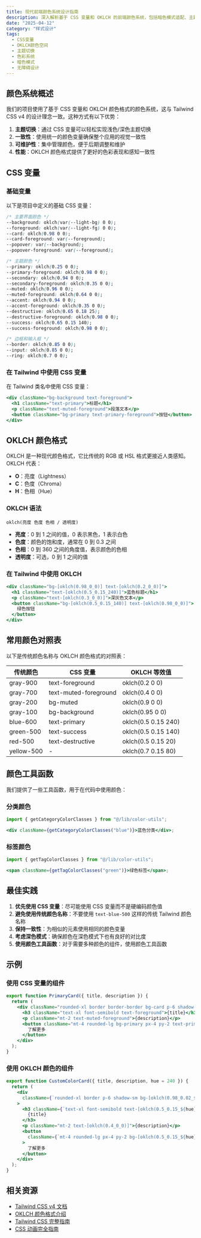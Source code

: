 ```yaml
---
title: 现代前端颜色系统设计指南
description: 深入解析基于 CSS 变量和 OKLCH 的前端颜色系统，包括暗色模式适配、主题定制、色彩无障碍性以及与 Tailwind CSS 的集成最佳实践
date: "2025-04-12"
category: "样式设计"
tags:
  - CSS变量
  - OKLCH颜色空间
  - 主题切换
  - 色彩系统
  - 暗色模式
  - 无障碍设计
---
```


## 颜色系统概述

我们的项目使用了基于 CSS 变量和 OKLCH 颜色格式的颜色系统，这与 Tailwind CSS v4 的设计理念一致。这种方式有以下优势：

1. **主题切换**：通过 CSS 变量可以轻松实现浅色/深色主题切换
2. **一致性**：使用统一的颜色变量确保整个应用的视觉一致性
3. **可维护性**：集中管理颜色，便于后期调整和维护
4. **性能**：OKLCH 颜色格式提供了更好的色彩表现和感知一致性

## CSS 变量

### 基础变量

以下是项目中定义的基础 CSS 变量：

```css
/* 主要界面颜色 */
--background: oklch(var(--light-bg) 0 0);
--foreground: oklch(var(--light-fg) 0 0);
--card: oklch(0.98 0 0);
--card-foreground: var(--foreground);
--popover: var(--background);
--popover-foreground: var(--foreground);

/* 主题颜色 */
--primary: oklch(0.25 0 0);
--primary-foreground: oklch(0.98 0 0);
--secondary: oklch(0.94 0 0);
--secondary-foreground: oklch(0.35 0 0);
--muted: oklch(0.96 0 0);
--muted-foreground: oklch(0.64 0 0);
--accent: oklch(0.94 0 0);
--accent-foreground: oklch(0.35 0 0);
--destructive: oklch(0.65 0.18 25);
--destructive-foreground: oklch(0.98 0 0);
--success: oklch(0.65 0.15 140);
--success-foreground: oklch(0.98 0 0);

/* 边框和输入框 */
--border: oklch(0.85 0 0);
--input: oklch(0.85 0 0);
--ring: oklch(0.7 0 0);
```

### 在 Tailwind 中使用 CSS 变量

在 Tailwind 类名中使用 CSS 变量：

```jsx
<div className="bg-background text-foreground">
  <h1 className="text-primary">标题</h1>
  <p className="text-muted-foreground">段落文本</p>
  <button className="bg-primary text-primary-foreground">按钮</button>
</div>
```

## OKLCH 颜色格式

OKLCH 是一种现代颜色格式，它比传统的 RGB 或 HSL 格式更接近人类感知。OKLCH 代表：

- **O**：亮度（Lightness）
- **C**：色度（Chroma）
- **H**：色相（Hue）

### OKLCH 语法

```
oklch(亮度 色度 色相 / 透明度)
```

- **亮度**：0 到 1 之间的值，0 表示黑色，1 表示白色
- **色度**：颜色的饱和度，通常在 0 到 0.3 之间
- **色相**：0 到 360 之间的角度值，表示颜色的色相
- **透明度**：可选，0 到 1 之间的值

### 在 Tailwind 中使用 OKLCH

```jsx
<div className="bg-[oklch(0.98_0_0)] text-[oklch(0.2_0_0)]">
  <h1 className="text-[oklch(0.5_0.15_240)]">蓝色标题</h1>
  <p className="text-[oklch(0.3_0_0)]">深灰色文本</p>
  <button className="bg-[oklch(0.5_0.15_140)] text-[oklch(0.98_0_0)]">
    绿色按钮
  </button>
</div>
```

## 常用颜色对照表

以下是传统颜色名称与 OKLCH 颜色格式的对照表：

| 传统颜色   | CSS 变量              | OKLCH 等效值        |
| ---------- | --------------------- | ------------------- |
| gray-900   | text-foreground       | oklch(0.2 0 0)      |
| gray-700   | text-muted-foreground | oklch(0.4 0 0)      |
| gray-200   | bg-muted              | oklch(0.9 0 0)      |
| gray-100   | bg-background         | oklch(0.95 0 0)     |
| blue-600   | text-primary          | oklch(0.5 0.15 240) |
| green-500  | text-success          | oklch(0.5 0.15 140) |
| red-500    | text-destructive      | oklch(0.5 0.15 20)  |
| yellow-500 | -                     | oklch(0.7 0.15 80)  |

## 颜色工具函数

我们提供了一些工具函数，用于在代码中使用颜色：

### 分类颜色

```jsx
import { getCategoryColorClasses } from "@/lib/color-utils";

<div className={getCategoryColorClasses("blue")}>蓝色分类</div>;
```

### 标签颜色

```jsx
import { getTagColorClasses } from "@/lib/color-utils";

<span className={getTagColorClasses("green")}>绿色标签</span>;
```

## 最佳实践

1. **优先使用 CSS 变量**：尽可能使用 CSS 变量而不是硬编码颜色值
2. **避免使用传统颜色名称**：不要使用 `text-blue-500` 这样的传统 Tailwind 颜色名称
3. **保持一致性**：为相似的元素使用相同的颜色变量
4. **考虑深色模式**：确保颜色在深色模式下也有良好的对比度
5. **使用颜色工具函数**：对于需要多种颜色的组件，使用颜色工具函数

## 示例

### 使用 CSS 变量的组件

```jsx
export function PrimaryCard({ title, description }) {
  return (
    <div className="rounded-xl border border-border bg-card p-6 shadow-sm">
      <h3 className="text-xl font-semibold text-foreground">{title}</h3>
      <p className="mt-2 text-muted-foreground">{description}</p>
      <button className="mt-4 rounded-lg bg-primary px-4 py-2 text-primary-foreground">
        了解更多
      </button>
    </div>
  );
}
```

### 使用 OKLCH 颜色的组件

```jsx
export function CustomColorCard({ title, description, hue = 240 }) {
  return (
    <div
      className={`rounded-xl border p-6 shadow-sm bg-[oklch(0.98_0.02_${hue}/0.2)] border-[oklch(0.85_0.05_${hue}/0.3)]`}
    >
      <h3 className={`text-xl font-semibold text-[oklch(0.5_0.15_${hue})]`}>
        {title}
      </h3>
      <p className="mt-2 text-[oklch(0.4_0_0)]">{description}</p>
      <button
        className={`mt-4 rounded-lg px-4 py-2 bg-[oklch(0.5_0.15_${hue})] text-[oklch(0.98_0_0)] hover:bg-[oklch(0.45_0.15_${hue})] transition-colors`}
      >
        了解更多
      </button>
    </div>
  );
}
```

## 相关资源

- [Tailwind CSS v4 文档](https://tailwindcss.com/docs)
- [OKLCH 颜色格式介绍](https://evilmartians.com/chronicles/oklch-in-css-why-quit-rgb-hsl)
- [Tailwind CSS 完整指南](./tailwind-guide.mdx)
- [CSS 动画完全指南](./css-animations.mdx)
